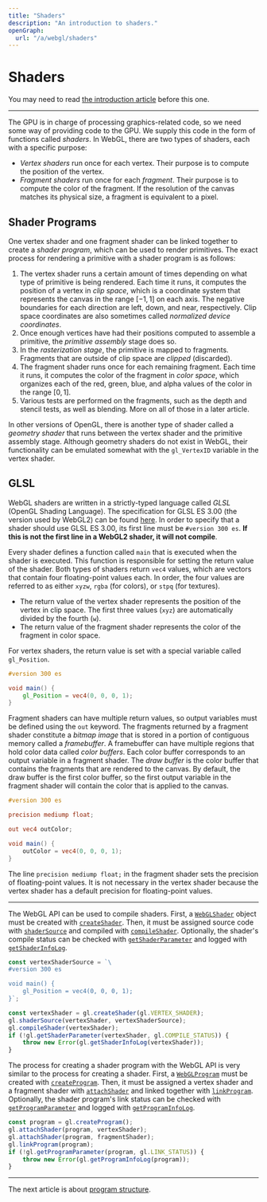 ```yaml
---
title: "Shaders"
description: "An introduction to shaders."
openGraph:
  url: "/a/webgl/shaders"
---
```


# Shaders

You may need to read [the introduction article](/a/webgl/intro) before this one.

---

The GPU is in charge of processing graphics-related code, so we need some way of providing code to the GPU. We supply this code in the form of functions called _shaders_. In WebGL, there are two types of shaders, each with a specific purpose:

- _Vertex shaders_ run once for each vertex. Their purpose is to compute the position of the vertex.
- _Fragment shaders_ run once for each _fragment_. Their purpose is to compute the color of the fragment. If the resolution of the canvas matches its physical size, a fragment is equivalent to a pixel.

## Shader Programs

One vertex shader and one fragment shader can be linked together to create a _shader program_, which can be used to render primitives. The exact process for rendering a primitive with a shader program is as follows:

1. The vertex shader runs a certain amount of times depending on what type of primitive is being rendered. Each time it runs, it computes the position of a vertex in _clip space_, which is a coordinate system that represents the canvas in the range $[-1,1]$ on each axis. The negative boundaries for each direction are left, down, and near, respectively. Clip space coordinates are also sometimes called _normalized device coordinates_.
2. Once enough vertices have had their positions computed to assemble a primitive, the _primitive assembly_ stage does so.
3. In the _rasterization stage_, the primitive is mapped to fragments. Fragments that are outside of clip space are _clipped_ (discarded).
4. The fragment shader runs once for each remaining fragment. Each time it runs, it computes the color of the fragment in _color space_, which organizes each of the red, green, blue, and alpha values of the color in the range $[0,1]$.
5. Various tests are performed on the fragments, such as the depth and stencil tests, as well as blending. More on all of those in a later article.

In other versions of OpenGL, there is another type of shader called a _geometry shader_ that runs between the vertex shader and the primitive assembly stage. Although geometry shaders do not exist in WebGL, their functionality can be emulated somewhat with the `gl_VertexID` variable in the vertex shader.

## GLSL

WebGL shaders are written in a strictly-typed language called _GLSL_ (OpenGL Shading Language). The specification for GLSL ES 3.00 (the version used by WebGL2) can be found [here](https://registry.khronos.org/OpenGL/specs/es/3.0/GLSL_ES_Specification_3.00.pdf). In order to specify that a shader should use GLSL ES 3.00, its first line must be `#version 300 es`. **If this is not the first line in a WebGL2 shader, it will not compile**.

Every shader defines a function called `main` that is executed when the shader is executed. This function is responsible for setting the return value of the shader. Both types of shaders return `vec4` values, which are vectors that contain four floating-point values each. In order, the four values are referred to as either `xyzw`, `rgba` (for colors), or `stpq` (for textures).

- The return value of the vertex shader represents the position of the vertex in clip space. The first three values (`xyz`) are automatically divided by the fourth (`w`).
- The return value of the fragment shader represents the color of the fragment in color space.

For vertex shaders, the return value is set with a special variable called `gl_Position`.

```glsl
#version 300 es

void main() {
	gl_Position = vec4(0, 0, 0, 1);
}
```

Fragment shaders can have multiple return values, so output variables must be defined using the `out` keyword. The fragments returned by a fragment shader constitute a _bitmap image_ that is stored in a portion of contiguous memory called a _framebuffer_. A framebuffer can have multiple regions that hold color data called _color buffers_. Each color buffer corresponds to an output variable in a fragment shader. The _draw buffer_ is the color buffer that contains the fragments that are rendered to the canvas. By default, the draw buffer is the first color buffer, so the first output variable in the fragment shader will contain the color that is applied to the canvas.

```glsl
#version 300 es

precision mediump float;

out vec4 outColor;

void main() {
	outColor = vec4(0, 0, 0, 1);
}
```

The line `precision mediump float;` in the fragment shader sets the precision of floating-point values. It is not necessary in the vertex shader because the vertex shader has a default precision for floating-point values.

---

The WebGL API can be used to compile shaders. First, a [`WebGLShader`](https://developer.mozilla.org/en-US/docs/Web/API/WebGLShader) object must be created with [`createShader`](https://developer.mozilla.org/en-US/docs/Web/API/WebGLRenderingContext/createShader). Then, it must be assigned source code with [`shaderSource`](https://developer.mozilla.org/en-US/docs/Web/API/WebGLRenderingContext/shaderSource) and compiled with [`compileShader`](https://developer.mozilla.org/en-US/docs/Web/API/WebGLRenderingContext/compileShader). Optionally, the shader's compile status can be checked with [`getShaderParameter`](https://developer.mozilla.org/en-US/docs/Web/API/WebGLRenderingContext/getShaderParameter) and logged with [`getShaderInfoLog`](https://developer.mozilla.org/en-US/docs/Web/API/WebGLRenderingContext/getShaderInfoLog).

```js
const vertexShaderSource = `\
#version 300 es

void main() {
	gl_Position = vec4(0, 0, 0, 1);
}`;

const vertexShader = gl.createShader(gl.VERTEX_SHADER);
gl.shaderSource(vertexShader, vertexShaderSource);
gl.compileShader(vertexShader);
if (!gl.getShaderParameter(vertexShader, gl.COMPILE_STATUS)) {
	throw new Error(gl.getShaderInfoLog(vertexShader));
}
```

The process for creating a shader program with the WebGL API is very similar to the process for creating a shader. First, a [`WebGLProgram`](https://developer.mozilla.org/en-US/docs/Web/API/WebGLProgram) must be created with [`createProgram`](https://developer.mozilla.org/en-US/docs/Web/API/WebGLRenderingContext/createProgram). Then, it must be assigned a vertex shader and a fragment shader with [`attachShader`](https://developer.mozilla.org/en-US/docs/Web/API/WebGLRenderingContext/attachShader) and linked together with [`linkProgram`](https://developer.mozilla.org/en-US/docs/Web/API/WebGLRenderingContext/linkProgram). Optionally, the shader program's link status can be checked with [`getProgramParameter`](https://developer.mozilla.org/en-US/docs/Web/API/WebGLRenderingContext/getProgramParameter) and logged with [`getProgramInfoLog`](https://developer.mozilla.org/en-US/docs/Web/API/WebGLRenderingContext/getProgramInfoLog).

```js
const program = gl.createProgram();
gl.attachShader(program, vertexShader);
gl.attachShader(program, fragmentShader);
gl.linkProgram(program);
if (!gl.getProgramParameter(program, gl.LINK_STATUS)) {
	throw new Error(gl.getProgramInfoLog(program));
}
```

---

The next article is about [program structure](/a/webgl/program-structure).
